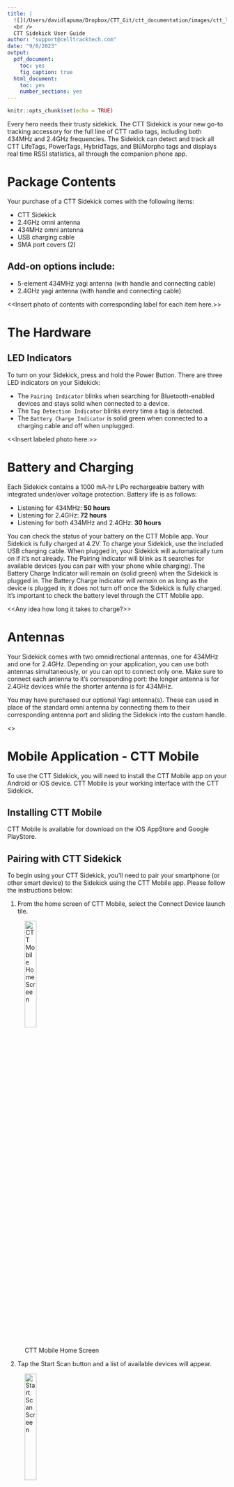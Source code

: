 ```yaml
---
title: |
  ![](/Users/davidlapuma/Dropbox/CTT_Git/ctt_documentation/images/ctt_logo.png){width=3in}  
  <br />
  CTT Sidekick User Guide
author: "support@celltracktech.com"
date: "9/8/2023"
output:
  pdf_document:
    toc: yes
    fig_caption: true
  html_document:
    toc: yes
    number_sections: yes
---
```


```r
knitr::opts_chunk$set(echo = TRUE)
```

Every hero needs their trusty sidekick. The CTT Sidekick is your new go-to tracking accessory for the full line of CTT radio tags, including both 434MHz and 2.4GHz frequencies. The Sidekick can detect and track all CTT LifeTags, PowerTags, HybridTags, and BlūMorpho tags and displays real time RSSI statistics, all through the companion phone app. 

# Package Contents

Your purchase of a CTT Sidekick comes with the following items: 

* CTT Sidekick 
* 2.4GHz omni antenna
* 434MHz omni antenna
* USB charging cable
* SMA port covers (2)

## Add-on options include:

* 5-element 434MHz yagi antenna (with handle and connecting cable)
* 2.4GHz yagi antenna (with handle and connecting cable)

<<Insert photo of contents with corresponding label for each item here.>>

# The Hardware

## LED Indicators

To turn on your Sidekick, press and hold the Power Button. There are three LED indicators on your Sidekick:

* The `Pairing Indicator` blinks when searching for Bluetooth-enabled devices and stays solid when connected to a device.
* The `Tag Detection Indicator` blinks every time a tag is detected.
* The `Battery Charge Indicator` is solid green when connected to a charging cable and off when unplugged.
 
<<Insert labeled photo here.>>

# Battery and Charging

Each Sidekick contains a 1000 mA-hr LiPo rechargeable battery with integrated under/over voltage protection. Battery life is as follows:

  * Listening for 434MHz: **50 hours**
  * Listening for 2.4GHz: **72 hours**
  * Listening for both 434MHz and 2.4GHz: **30 hours**
 
You can check the status of your battery on the CTT Mobile app. Your Sidekick is fully charged at 4.2V. To charge your Sidekick, use the included USB charging cable. When plugged in, your Sidekick will automatically turn on if it's not already. The Pairing Indicator will blink as it searches for available devices (you can pair with your phone while charging). The Battery Charge Indicator will remain on (solid green) when the Sidekick is plugged in. The Battery Charge Indicator will *remain* on as long as the device is plugged in; it does not turn off once the Sidekick is fully charged. It's important to check the battery level through the CTT Mobile app. 

<<Any idea how long it takes to charge?>>

# Antennas

Your Sidekick comes with two omnidirectional antennas, one for 434MHz and one for 2.4GHz. Depending on your application, you can use both antennas simultaneously, or you can opt to connect only one. Make sure to connect each antenna to it's corresponding port: the longer antenna is for 2.4GHz devices while the shorter antenna is for 434MHz. 

You may have purchased our optional Yagi antenna(s). These can used in place of the standard omni antenna by connecting them to their corresponding antenna port and sliding the Sidekick into the custom handle. 

<<Insert photo of different antenna types with their corresponding labels>>


# Mobile Application - CTT Mobile

To use the CTT Sidekick, you will need to install the CTT Mobile app on your Android or iOS device. CTT Mobile is your working interface with the CTT Sidekick.


## Installing CTT Mobile

CTT Mobile is available for download on the iOS AppStore and Google PlayStore.


## Pairing with CTT Sidekick

To begin using your CTT Sidekick, you'll need to pair your smartphone (or other smart device) to the Sidekick using the CTT Mobile app. Please follow the instructions below:

 1. From the home screen of CTT Mobile, select the Connect Device launch tile.

![CTT Mobile Home Screen](/Users/davidlapuma/Downloads/ctt-sidekick-product-manual/Figures/app screenshots/CTT Mobile_1.jpg){#id .class width=25%}

 
 2. Tap the Start Scan button and a list of available devices will appear.

![Start Scan Screen](/Users/davidlapuma/Downloads/ctt-sidekick-product-manual/Figures/app screenshots/CTT Mobile_2.jpg){#id .class width=25%}

 
 3. The CTT Sidekick will be listed as **{CTT Sidekick (XXXXXXXX)}** in the available devices list, where XXXXXXXX is the unique identifier of your CTT Sidekick. Find the your Sidekick in the list and tap Connect. 

Fig: CTT Mobile_3.jpg
Capt: fig:CTT Mobile 3

 4. Once pairing is complete, the mobile application will notify you. Tap ``Go'' to continue to the CTT Sidekick Main Hub screen.

Fig: CTT Mobile_4.jpg

Fig: CTT Mobile_5.jpg


# Sidekick Operation

After pairing is complete, you will see the CTT Sidekick Main Hub screen (see figure above). Please note, the Home button at the bottom right will exit the Sidekick Hub and return you to the homescreen for CTT Mobile. You will need to reconnect to your Sidekick from there. 
Making sure the compass calibration is loaded.

## Detect Tags

The main feature of the CTT Sidekick is its ability to detect radio tags.  From the CTT Sidekick Main Hub screen select the ``Detect'' launch tile to navigate to the Tag List screen.  At the top of the Tag List screen there are three buttons:

* **`2.4GHz`** - This button toggles the 2.4GHz radio receiver on and off.  When the radio is on the icon and text will be green when it is off the icon and text will be grey.

* **`434MHz`** - This button toggles the 434MHz radio receiver on and off.  When the radio is on the icon and text will be green when it is off the icon and text will be grey.

* **`Record/Stop`** - This button starts and stops the recording of tag detections.  When recording is in progress all tag detections will be written to a csv file along with the current location recorded from your mobile device's GPS receiver.

Just below the row of buttons you'll find the a row with actions for sorting and filtering the tag list:

* **`Tag List Sort Options`** - Tapping this button will display a list of options for sorting the tag list.

* **`Tag ID Search`** - Use this text box to search the tag list by tag Id.  You can search by partial tag Id.  Search is not case-sensitive.

* **`Tag Count`** - You will see two numbers ``X / Y''.  Where Y is total number of tags detected since starting the app and X is number currently being displayed due to list filtering such as searching for a tag Id.


## Map View

## Localization

Figure: Figures/localization_orientation.png
Caption: Example of optimal Sidekick orientation for using localization.
Label: fig:localization_orientation


## Calibrating RSSI vs.  Distance

Figure: calibration_atten_diagram.png
caption: Example of tag calibration attenuation
label: fig:calibration_atten_diagram

## Calibrate Compass

## RSSI vs.  Distance Fit Parameters

## Firmware Updates

# Conclusion

In conclusion the CTT Sidekick is freaking sweet!!!


# Revision History

## Rev.  0.0.0 - (4/20/2022)

* Dude,  like some stuff totally changed man

# Bibliography



